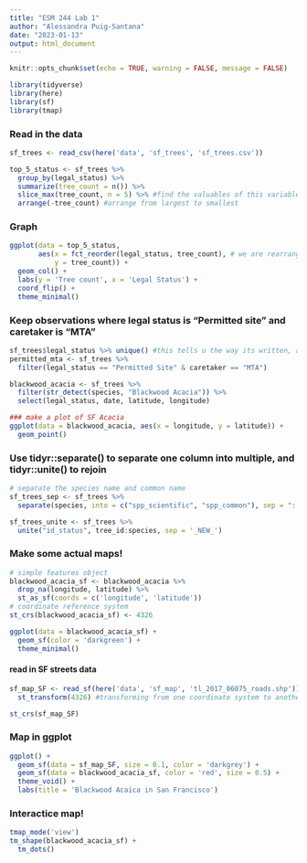 ```yaml
---
title: "ESM 244 Lab 1"
author: "Alessandra Puig-Santana"
date: "2023-01-13"
output: html_document
---
```


```r
knitr::opts_chunk$set(echo = TRUE, warning = FALSE, message = FALSE)

library(tidyverse)
library(here)
library(sf)
library(tmap)
```

### Read in the data

```r
sf_trees <- read_csv(here('data', 'sf_trees', 'sf_trees.csv'))

top_5_status <- sf_trees %>%
  group_by(legal_status) %>%
  summarize(tree_count = n()) %>%
  slice_max(tree_count, n = 5) %>% #find the valuables of this variable that is maximum and get the top 5
  arrange(-tree_count) #arrange from largest to smallest
```

### Graph
```r
ggplot(data = top_5_status,
       aes(x = fct_reorder(legal_status, tree_count), # we are rearranging our x-axis to be tree count instead of the legal status
           y = tree_count)) +
  geom_col() +
  labs(y = 'Tree count', x = 'Legal Status') +
  coord_flip() +
  theme_minimal()
```

### Keep observations where legal status is "Permitted site" and caretaker is "MTA"

```r
sf_trees$legal_status %>% unique() #this tells u the way its written, always follow it!
permitted_mta <- sf_trees %>%
  filter(legal_status == "Permitted Site" & caretaker == "MTA")
```

```r
blackwood_acacia <- sf_trees %>%
  filter(str_detect(species, "Blackwood Acacia")) %>%
  select(legal_status, date, latitude, longitude)

### make a plot of SF Acacia
ggplot(data = blackwood_acacia, aes(x = longitude, y = latitude)) +
  geom_point()
```

### Use tidyr::separate() to separate one column into multiple, and tidyr::unite() to rejoin
```r
# separate the species name and common name 
sf_trees_sep <- sf_trees %>%
  separate(species, into = c("spp_scientific", "spp_common"), sep = "::")

sf_trees_unite <- sf_trees %>%
  unite("id_status", tree_id:species, sep = '_NEW_')
```


### Make some actual maps!

```r
# simple features object
blackwood_acacia_sf <- blackwood_acacia %>%
  drop_na(longitude, latitude) %>%
  st_as_sf(coords = c('longitude', 'latitude'))
# coordinate reference system
st_crs(blackwood_acacia_sf) <- 4326 

ggplot(data = blackwood_acacia_sf) +
  geom_sf(color = 'darkgreen') +
  theme_minimal()
```

#### read in SF streets data
```r
sf_map_SF <- read_sf(here('data', 'sf_map', 'tl_2017_06075_roads.shp')) %>%
  st_transform(4326) #transforming from one coordinate system to another

st_crs(sf_map_SF)
```

### Map in ggplot
```r
ggplot() + 
  geom_sf(data = sf_map_SF, size = 0.1, color = 'darkgrey') +
  geom_sf(data = blackwood_acacia_sf, color = 'red', size = 0.5) +
  theme_void() +
  labs(title = 'Blackwood Acaica in San Francisco')
```

### Interactice map!
```r
tmap_mode('view')
tm_shape(blackwood_acacia_sf) +
  tm_dots()
```

